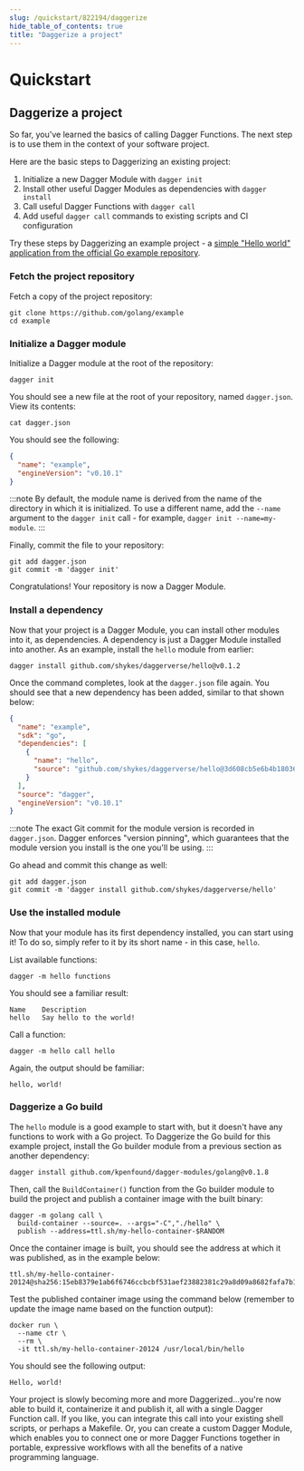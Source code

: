 ```yaml
---
slug: /quickstart/822194/daggerize
hide_table_of_contents: true
title: "Daggerize a project"
---
```


# Quickstart

## Daggerize a project

So far, you've learned the basics of calling Dagger Functions. The next step is to use them in the context of your software project.

Here are the basic steps to Daggerizing an existing project:

1. Initialize a new Dagger Module with `dagger init`
2. Install other useful Dagger Modules as dependencies with `dagger install`
3. Call useful Dagger Functions with `dagger call`
4. Add useful `dagger call` commands to existing scripts and CI configuration

Try these steps by Daggerizing an example project - a [simple "Hello world" application from the official Go example repository](https://github.com/golang/example).

### Fetch the project repository

Fetch a copy of the project repository:

```shell
git clone https://github.com/golang/example
cd example
```

### Initialize a Dagger module

Initialize a Dagger module at the root of the repository:

```shell
dagger init
```

You should see a new file at the root of your repository, named `dagger.json`. View its contents:

```shell
cat dagger.json
```

You should see the following:

```json
{
  "name": "example",
  "engineVersion": "v0.10.1"
}
```

:::note
By default, the module name is derived from the name of the directory in which it is initialized. To use a different name, add the `--name` argument to the `dagger init` call - for example, `dagger init --name=my-module`.
:::

Finally, commit the file to your repository:

```shell
git add dagger.json
git commit -m 'dagger init'
```

Congratulations! Your repository is now a Dagger Module.

### Install a dependency

Now that your project is a Dagger Module, you can install other modules into it, as dependencies. A dependency is just a Dagger Module installed into another. As an example, install the `hello` module from earlier:

```shell
dagger install github.com/shykes/daggerverse/hello@v0.1.2
```

Once the command completes, look at the `dagger.json` file again. You should see that a new dependency has been added, similar to that shown below:

```json
{
  "name": "example",
  "sdk": "go",
  "dependencies": [
    {
      "name": "hello",
      "source": "github.com/shykes/daggerverse/hello@3d608cb5e6b4b18036a471400bc4e6c753f229d7"
    }
  ],
  "source": "dagger",
  "engineVersion": "v0.10.1"
}
```

:::note
The exact Git commit for the module version is recorded in `dagger.json`. Dagger enforces "version pinning", which guarantees that the module version you install is the one you'll be using.
:::

Go ahead and commit this change as well:

```shell
git add dagger.json
git commit -m 'dagger install github.com/shykes/daggerverse/hello'
```

### Use the installed module

Now that your module has its first dependency installed, you can start using it! To do so, simply refer to it by its short name - in this case, `hello`.

List available functions:

```shell
dagger -m hello functions
```

You should see a familiar result:

```
Name    Description
hello   Say hello to the world!
```

Call a function:

```shell
dagger -m hello call hello
```

Again, the output should be familiar:

```
hello, world!
```

### Daggerize a Go build

The `hello` module is a good example to start with, but it doesn't have any functions to work with a Go project. To Daggerize the Go build for this example project, install the Go builder module from a previous section as another dependency:

```shell
dagger install github.com/kpenfound/dagger-modules/golang@v0.1.8
```

Then, call the `BuildContainer()` function from the Go builder module to build the project and publish a container image with the built binary:

```shell
dagger -m golang call \
  build-container --source=. --args="-C","./hello" \
  publish --address=ttl.sh/my-hello-container-$RANDOM
```

Once the container image is built, you should see the address at which it was published, as in the example below:

```
ttl.sh/my-hello-container-20124@sha256:15eb8379e1ab6f6746ccbcbf531aef23882381c29a8d09a8682fafa7b1adf467
```

Test the published container image using the command below (remember to update the image name based on the function output):

```shell
docker run \
  --name ctr \
  --rm \
  -it ttl.sh/my-hello-container-20124 /usr/local/bin/hello
```

You should see the following output:

```
Hello, world!
```

Your project is slowly becoming more and more Daggerized...you're now able to build it, containerize it and publish it, all with a single Dagger Function call. If you like, you can integrate this call into your existing shell scripts, or perhaps a Makefile. Or, you can create a custom Dagger Module, which enables you to connect one or more Dagger Functions together in portable, expressive workflows with all the benefits of a native programming language.
